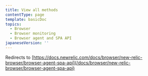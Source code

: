 ```yaml
---
title: View all methods
contentType: page
template: basicDoc
topics:
  - Browser
  - Browser monitoring
  - Browser agent and SPA API
japaneseVersion: ''
---
```


Redirects to [https://docs.newrelic.com/docs/browser/new-relic-browser/browser-agent-spa-api](/docs/browser/new-relic-browser/browser-agent-spa-api)

